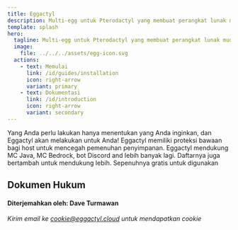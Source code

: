 ```yaml
---
title: Eggactyl
description: Multi-egg untuk Pterodactyl yang membuat perangkat lunak mudah.
template: splash
hero:
  tagline: Multi-egg untuk Pterodactyl yang membuat perangkat lunak mudah.
  image:
    file: ../../../assets/egg-icon.svg
  actions:
    - text: Memulai
      link: /id/guides/installation
      icon: right-arrow
      variant: primary
    - text: Dokumentasi
      link: /id/introduction
      icon: right-arrow
      variant: secondary
---
```



<CardGrid stagger>
	<Card title="Simpel and mudah" icon="rocket">
		Yang Anda perlu lakukan hanya menentukan yang Anda inginkan, dan Eggactyl akan melakukan untuk Anda!
	</Card>
	<Card title="Proteksi bawaan" icon="error">
		Eggactyl memiliki proteksi bawaan bagi host untuk mencegah pemenuhan penyimpanan.
	</Card>
	<Card title="Memperluas perpustakaan" icon="open-book">
    Eggactyl mendukung MC Java, MC Bedrock, bot Discord and lebih banyak lagi. Daftarnya juga bertambah untuk mendukung lebih.
  </Card>
  <Card title="Gratis" icon="approve-check-circle">
	  Sepenuhnya gratis untuk digunakan
	</Card>
</CardGrid>

## Dokumen Hukum
<CardGrid>
  <LinkCard title="Kebijakan Layanan" href="/legal/tos" />
  <LinkCard title="Kebijakan Privasi" href="/legal/privacy" />
</CardGrid>

#### Diterjemahkan oleh: Dave Turmawan

*Kirim email ke cookie@eggactyl.cloud untuk mendapatkan cookie*


